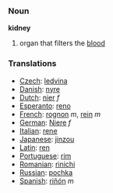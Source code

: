 ===Noun===

'''kidney'''

#organ that filters the [[blood]]

===Translations===
*[[Czech]]: [[ledvina]]
*[[Danish]]: [[nyre]]
*[[Dutch]]: [[nier]] ''f''
*[[Esperanto]]: [[reno]]
*[[French]]: [[rognon]] ''m'', [[rein]] ''m''
*[[German]]: [[Niere]] ''f''
*[[Italian]]: [[rene]]
*[[Japanese]]: [[jinzou]]
*[[Latin]]: [[ren]]
*[[Portuguese]]: [[rim]]
*[[Romanian]]: [[rinichi]]
*[[Russian]]: [[pochka]]
*[[Spanish]]: [[riñón]] ''m''